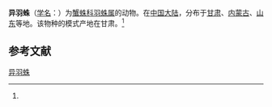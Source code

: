 {{Speciesbox
| name = 异羽蛛
| status = 
| status_system = 
| image = 
| genus = Oxyptila
| species = inaequalis
| authority = (Kulczyski, 1901)<ref name='id14555'>{{cite web| url =http://www.bioinfo.cn/db05/BjdwSpecies.php?action=view&id=14555| title =异羽蛛| work =《中国动物物种编目数据库》| publisher =中国科学院微生物研究所| author =中国科学院动物研究所| accessdate =2009-04-28| deadurl =yes| archiveurl =https://web.archive.org/web/20160305085938/http://www.bioinfo.cn/db05/BjdwSpecies.php?action=view&id=14555| archivedate =2016-03-05}}</ref>
}}

'''异羽蛛'''（[[学名|学名]]：{{lang|la|''Oxyptila inaequalis''}}）为[[蟹蛛科|蟹蛛科]][[羽蛛属|羽蛛属]]的动物。在[[中国大陆|中国大陆]]，分布于[[甘肃|甘肃]]、[[内蒙古|内蒙古]]、[[山东|山东]]等地。该物种的模式产地在甘肃。<ref name='id14555'/>

== 参考文献 ==
{{reflist}}

{{Wikispecies|Oxyptila inaequalis}}

[[Category:羽蛛属|异羽蛛]]


{{蜘蛛小作品}}